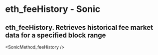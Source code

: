 # eth_feeHistory - Sonic

## eth_feeHistory. Retrieves historical fee market data for a specified block range


<SonicMethod_feeHistory />
